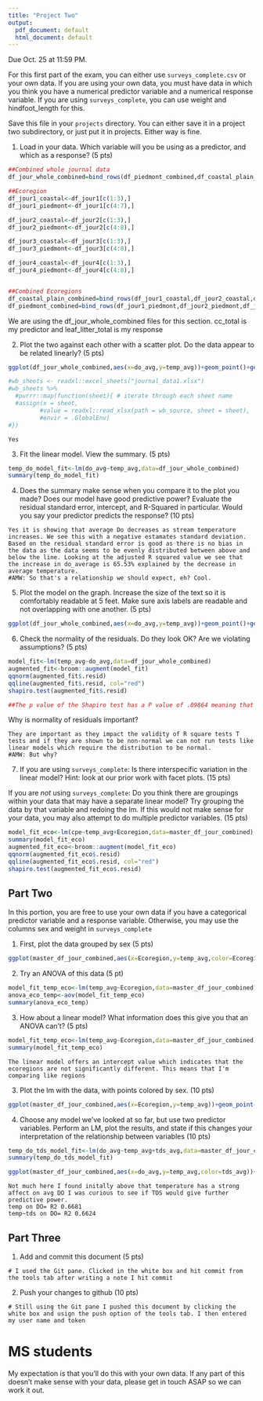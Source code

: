 ```yaml
---
title: "Project Two"
output:
  pdf_document: default
  html_document: default
---
```


Due Oct. 25 at 11:59 PM. 

For this first part of the exam, you can either use `surveys_complete.csv` or your own data. If you are using your own data, you must have data in which you think you have a numerical predictor variable and a numerical response variable. If you are using `surveys_complete`, you can use weight and hindfoot_length for this.

Save this file in your `projects` directory. You can either save it in a project two subdirectory, or just put it in projects. Either way is fine.

1) Load in your data. Which variable will you be using as a predictor, and which as a response? (5 pts)

```r
##Combined whole journal data
df_jour_whole_combined=bind_rows(df_piedmont_combined,df_coastal_plain_combined)

##Ecoregion
df_jour1_coastal<-df_jour1[c(1:3),]
df_jour1_piedmont<-df_jour1[c(4:7),]

df_jour2_coastal<-df_jour2[c(1:3),]
df_jour2_piedmont<-df_jour2[c(4:8),]

df_jour3_coastal<-df_jour3[c(1:3),]
df_jour3_piedmont<-df_jour3[c(4:8),]

df_jour4_coastal<-df_jour4[c(1:3),]
df_jour4_piedmont<-df_jour4[c(4:8),]


##Combined Ecoregions
df_coastal_plain_combined=bind_rows(df_jour1_coastal,df_jour2_coastal,df_jour3_coastal,df_jour4_coastal)
df_piedmont_combined=bind_rows(df_jour1_piedmont,df_jour2_piedmont,df_jour3_piedmont,df_jour4_piedmont)

```

We are using the df_jour_whole_combined files for this section.
cc_total is my predictor and leaf_litter_total is my response

2) Plot the two against each other with a scatter plot. Do the data appear to be related linearly? (5 pts)


```r

ggplot(df_jour_whole_combined,aes(x=do_avg,y=temp_avg))+geom_point()+geom_smooth(method="lm",color="orange")

#wb_sheets <- readxl::excel_sheets("journal_data1.xlsx") 
#wb_sheets %>%
  #purrr::map(function(sheet){ # iterate through each sheet name
  #assign(x = sheet,
         #value = readxl::read_xlsx(path = wb_source, sheet = sheet),
         #envir = .GlobalEnv)
#})

```

```
Yes
```


3) Fit the linear model. View the summary. (5 pts)


```r
temp_do_model_fit<-lm(do_avg~temp_avg,data=df_jour_whole_combined)
summary(temp_do_model_fit)
```

4) Does the summary make sense when you compare it to the plot you made? Does our model have good predictive power? Evaluate the residual standard error, intercept, and R-Squared in particular. Would you say your predictor predicts the response?  (10 pts)


```
Yes it is showing that average Do decreases as stream temperature increases. We see this with a negative estamates standard deviation.
Based on the residual standard error is good as there is no bias in the data as the data seems to be evenly distributed between above and below the line. Looking at the adjusted R squared value we see that the increase in do_average is 65.53% explained by the decrease in average temperature.
#AMW: So that's a relationship we should expect, eh? Cool. 
```


5) Plot the model on the graph. Increase the size of the text so it is comfortably readable at 5 feet. Make sure axis labels are readable and not overlapping with one another. (5 pts)

```r
ggplot(df_jour_whole_combined,aes(x=do_avg,y=temp_avg))+geom_point()+geom_smooth(method="lm",color="orange")+ labs(x="Average Dissolved Oxygen (mg/L)",y="Average Stream Temperature (C)", title="Linear regression to predict Dissolved Oxygen")+annotate("text",x=12.5,y=27,label="R^2==0.6681",parse=T)+theme_bw()

```


6) Check the normality of the residuals. Do they look OK? Are we violating assumptions? (5 pts)

```r
model_fit<-lm(temp_avg~do_avg,data=df_jour_whole_combined)
augmented_fit<-broom::augment(model_fit)
qqnorm(augmented_fit$.resid)
qqline(augmented_fit$.resid, col="red")
shapiro.test(augmented_fit$.resid)

##The p value of the Shapiro test has a P value of .09864 meaning that the residuals are NOT significantly different to a normal distribution
```


Why is normality of residuals important? 

```
They are important as they impact the validity of R square tests T tests and if they are shown to be non-normal we can not run tests like linear models which require the distribution to be normal.
#AMW: But why? 
```

7) If you are using `surveys_complete`: Is there interspecific variation in the linear model? Hint: look at our prior work with facet plots. (15 pts) 

If you are *not* using  `surveys_complete`: Do you think there are groupings within your data that may have a separate linear model? Try grouping the data by that variable and redoing the lm. If this would not make sense for your data, you may also attempt to do multiple predictor variables. (15 pts)

```r
model_fit_eco<-lm(cpe~temp_avg+Ecoregion,data=master_df_jour_combined)
summary(model_fit_eco)
augmented_fit_eco<-broom::augment(model_fit_eco)
qqnorm(augmented_fit_eco$.resid)
qqline(augmented_fit_eco$.resid, col="red")
shapiro.test(augmented_fit_eco$.resid)
```

## Part Two

In this portion, you are free to use your own data if you have a categorical predictor variable and a response variable. Otherwise, you may use the columns sex and weight in `surveys_complete`

1) First, plot the data grouped by sex (5 pts)

```r
ggplot(master_df_jour_combined,aes(x=Ecoregion,y=temp_avg,color=Ecoregion))+geom_jitter()+labs(x="Ecoregion",y="Average Temperature (C)")+theme(legend.position = "none")+stat_summary(fun.data="mean_se",color="black")

```

2) Try an ANOVA of this data (5 pt)

```r
model_fit_temp_eco<-lm(temp_avg~Ecoregion,data=master_df_jour_combined)
anova_eco_temp<-aov(model_fit_temp_eco)
summary(anova_eco_temp)
```

3) How about a linear model? What information does this give you that an ANOVA can't? (5 pts)


```r
model_fit_temp_eco<-lm(temp_avg~Ecoregion,data=master_df_jour_combined)
summary(model_fit_temp_eco)
```

```
The linear model offers an intercept value which indicates that the ecoregions are not significantly different. This means that I'm comparing like regions
```

3) Plot the lm with the data, with points colored by sex. (10 pts)


```r
ggplot(master_df_jour_combined,aes(x=Ecoregion,y=temp_avg))+geom_point()+geom_smooth(method="lm",color="darkgreen")+ labs(x="Ecoregion",y="Average Stream Temperature (C)", title="Linear regression to predict differenece in Stream Temp based on Ecoregion")+annotate("text",x=.65,y=27,label="R^2==0.000",parse=T)+theme_bw()
```

4) Choose any model we've looked at so far, but use two predictor variables. Perform an LM, plot the results, and state if this changes your interpretation of the relationship between variables (10 pts)

```r
temp_do_tds_model_fit<-lm(do_avg~temp_avg+tds_avg,data=master_df_jour_combined)
summary(temp_do_tds_model_fit)
```

```r
ggplot(master_df_jour_combined,aes(x=do_avg,y=temp_avg,color=tds_avg))+geom_point()+geom_smooth(method="lm",color="blue")+ labs(x="Average Dissolved Oxygen (mg/L)",y="Average Stream Temperature(C)", color="Average Total Dissolved Solids (ppt)", title="Avergae Dissolved oxygen plotted against Average Stream Temperature and TDS")+scale_color_distiller(palette= "Greens")+theme(legend.position="bottom")+annotate("text",x=11,y=27,label="R^2==0.6624",parse=T)+theme_bw()
```

```
Not much here I found initally above that temperature has a strong affect on avg DO I was curious to see if TDS would give further predictive power.
temp on DO= R2 0.6681
temp~tds on DO= R2 0.6624
```

## Part Three


1) Add and commit this document (5 pts)

```
# I used the Git pane. Clicked in the white box and hit commit from the tools tab after writing a note I hit commit
```

2) Push your changes to github (10 pts)

```
# Still using the Git pane I pushed this document by clicking the white box and usign the push option of the tools tab. I then entered my user name and token
```



# MS students

My expectation is that you'll do this with your own data. If any part of this doesn't make sense with your data, please get in touch ASAP so we can work it out.
